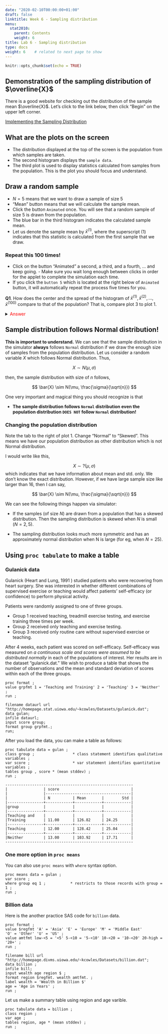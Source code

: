 ```yaml
---
date: "2020-02-10T00:00:00+01:00"
draft: false
linktitle: Week 6 - Sampling distribution
menu:
  stat2010:
    parent: Contents
    weight: 6
title: Lab 6 - Sampling distribution
type: docs
weight: 6    # related to next page to show
---
```



```r
knitr::opts_chunk$set(echo = TRUE)
```


## Demonstration of the sampling distribution of $\overline{X}$

There is a good website for checking out the distribution of the sample mean $\overline{X}$. Let's click to the link below, then click “Begin” on the upper left corner.

[Implementing the Sampling Distribution](http://onlinestatbook.com/stat_sim/sampling_dist/)


## What are the plots on the screen

- The distribution displayed at the top of the screen is the population from which samples are taken.
- The second histogram displays the `sample data`.
- The third plot is used to display statistics calculated from samples from the population. This is the plot you should focus and understand.

## Draw a random sample

- $N=5$ means that we want to draw a sample of size 5
- “Mean” button means that we will calculate the sample mean.
- Click the button `Animated` once. You will see that a random sample of size 5 is drawn from the population. 
- The blue bar in the third histogram indicates the calculated sample mean. 
- Let us denote the sample mean by $\bar{x}^{(1)}$, where the superscript $(1)$ indicates that this statistic is calculated from the first sample that we draw.

### Repeat this 100 times!

- Click on the button “Animated” a second, a third, and a fourth, ... and keep going. - Make sure you wait long enough between clicks in order for the applet to complete the simulation each time. 
- If you click the `button 5` which is located at the right below of `Animated` button, it will automatically repeat the process five times for you.

**Q1**. How does the center and the spread of the histogram of $\bar{x}^{(1)}, \bar{x}^{(2)}, ..., \bar{x}^{(100)}$ compare to that of the population? That is, compare plot 3 to plot 1.

<details>
<summary>
<font color="red"> Answer </font>
</summary>

The center of the histograms are the same. However, the spread of the sample distribution much narrow.

</details>

## Sample distribution follows Normal distribution!

**This is important to understand.** We can see that the sample distribution in the simulator **always** follows `Normal` distribution if we draw the enough size of samples from the population distribution. Let us consider a random variable $X$ which follows Normal distribution. Thus,

$$
X \sim N(\mu, \sigma)
$$

then, the sample distribution with size of $n$ follows,

$$
\bar{X} \sim N(\mu, \frac{\sigma}{\sqrt{n}})
$$

One very important and magical thing you should recognize is that

- **The sample distribution follows `Normal` distribution even the population distribution `DOES NOT` follow `Normal` distribution!**

### Changing the population distribution

Note the tab to the right of plot 1. Change “Normal” to “Skewed”. This means we have our population distribution as other distribution which is not Normal distribution.

I would write like this,

$$
X \sim ?(\mu, \sigma)
$$
which indicates that we have information about mean and std. only. We don't know the exact distribution. However, if we have large sample size like larger than 16, then I can say,

$$
\bar{X} \sim N(\mu, \frac{\sigma}{\sqrt{n}})
$$

We can see the following things happen via simulator:

- If the samples (of size $N$) are drawn from a population that has a skewed distribution. Then the sampling distribution is skewed when $N$ is small ($N=2, 5$). 

- The sampling distribution looks much more symmetric and has an approximately normal distribution when N is large (for eg, when $N=25$).


## Using `proc tabulate` to make a table

### Gulanick data

Gulanick (Heart and Lung, 1991 ) studied patients who were recovering from heart surgery. She was interested in whether different combinations of supervised exercise or teaching would affect patients' self-efficacy (or confidence) to perform physical activity.

Patients were randomly assigned to one of three groups. 

- Group 1 received teaching, treadmill exercise testing, and exercise training three times per week. 
- Group 2 received only teaching and exercise testing. 
- Group 3 received only routine care without supervised exercise or teaching. 

After 4 weeks, each patient was scored on self-efficacy. Self-efficacy was measured on *a continuous scale and scores were assumed to be distributed normally* in each of the populations of interest. Her results are in the dataset “gulanick.dat.” We wish to produce a table that shows the number of observations and the mean and standard deviation of scores within each of the three groups.

```sas
proc format ;
value grpfmt 1 = 'Teaching and Training' 2 = 'Teaching' 3 = 'Neither' ;
run ;

filename dataurl url "http://homepage.stat.uiowa.edu/~kcowles/Datasets/gulanick.dat";
data gulan;
infile dataurl;
input score group;
format group grpfmt.;
run;
```

After you load the data, you can make a table as follows:

```sas
proc tabulate data = gulan ;
class group ;                 * class statement identifies qualitative variables ;
var score ;                   * var statement identifies quantitative variables ;
tables group , score * (mean stddev) ;
run ;
```

```sas
---------------------------------------------------------
|                | score                                |
|                |--------------------------------------|
|                | N          | Mean       |        Std |
|----------------+------------+------------+------------|
|group           |            |            |            |
|----------------+------------+------------+------------|
|Teaching and    |            |            |            |
|Training        | 11.00      | 126.82     | 24.25      |
|----------------+------------+------------+------------|
|Teaching        | 12.00      | 128.42     | 25.04      |
|----------------+------------+------------+------------|
|Neither         | 13.00      | 103.92     | 17.71      |
---------------------------------------------------------
```

### One more option in `proc means`

You can also use `proc means` with `where` syntax option.

```sas
proc means data = gulan ;
var score ;
where group eq 1 ;           * restricts to those records with group = 1 ;
run ;
```

### Billion data

Here is the another practice SAS code for `billion` data.

```sas
proc format ;
value $regfmt 'A' = 'Asia' 'E' = 'Europe' 'M' = 'Middle East'
'O' = 'Other' 'U' = 'US' ;
value amtfmt low-<5 = '<5' 5-<10 = '5-<10' 10-<20 = '10-<20' 20-high = '20+' ;
run ;

filename bill url "http://homepage.divms.uiowa.edu/~kcowles/Datasets/billion.dat";
data billion ;
infile bill;
input wealth age region $ ;
format region $regfmt. wealth amtfmt. ;
label wealth = 'Wealth in Billion $'
age = 'Age in Years' ;
run ;
```

Let us make a summary table using region and age varible.

```sas
proc tabulate data = billion ;
class region ;
var age ;
tables region, age * (mean stddev) ;
run ;
```
